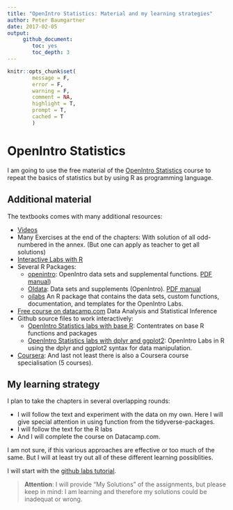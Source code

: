 ```yaml
---
title: "OpenIntro Statistics: Material and my learning strategies"
author: Peter Baumgartner
date: 2017-02-05
output: 
     github_document:
        toc: yes
        toc_depth: 3
---
```


```r
knitr::opts_chunk$set(
        message = F,
        error = F,
        warning = F,
        comment = NA,
        highlight = T,
        prompt = T,
        cached = T
        )
```

# OpenIntro Statistics
I am going to use the free material of the [OpenIntro Statistics](https://www.openintro.org/stat/textbook.php?stat_book=os) course to repeat the basics of statistics but by using R as programming language.

## Additional material
The textbooks comes with many additional resources:

* [Videos](https://www.openintro.org/stat/videos.php)
* Many Exercises at the end of the chapters: With solution of all odd-numbered in the annex. (But one can apply as teacher to get all solutions)
* [Interactive Labs with R](https://www.openintro.org/stat/labs.php)
* Several R Packages:
    + [openintro](https://cran.r-project.org/web/packages/openintro/index.html): OpenIntro data sets and supplemental functions. [PDF manual](https://cran.r-project.org/web/packages/openintro/openintro.pdf))
    + [OIdata](https://cran.r-project.org/web/packages/OIdata/index.html): Data sets and supplements (OpenIntro). [PDF manual](https://cran.r-project.org/web/packages/OIdata/OIdata.pdf)
    + [oilabs](https://github.com/OpenIntroOrg/oilabs) An R package that contains the data sets, custom functions, documentation, and templates for the OpenIntro Labs.
* [Free course on datacamp.com](https://www.datacamp.com/community/open-courses/statistical-inference-and-data-analysis) Data Analysis and Statistical Inference
* Github source files to work interactively:
    + [OpenIntro Statistics labs with base R](https://github.com/andrewpbray/oiLabs-base-R): Contentrates on base R functions and packages
    + [OpenIntro Statistics labs with dplyr and ggplot2](https://github.com/andrewpbray/oiLabs-base-R): OpenIntro Labs in R using the dplyr and ggplot2 syntax for data manipulation.
* [Coursera](https://www.coursera.org/specializations/statistics#courses): And last not least there is also a Coursera course specialisation (5 courses).

## My learning strategy               
I plan to take the chapters in several overlapping rounds:

* I will follow the text and experiment with the data on my own. Here I will give special attention in using function from the tidyverse-packages.
* I will follow the text for the R labs
* And I will complete the course on Datacamp.com.

I am not sure, if this various approaches are effective or too much of the same. But I will at least try out all of these different learning possiblities. 

I will start with the [github labs tutorial](http://htmlpreview.github.io/?https://github.com/andrewpbray/oiLabs-base-R/blob/master/intro_to_data/intro_to_data.html).

> **Attention**: I will provide "My Solutions" of the assignments, but please keep in mind: I am learning and therefore my solutions could be inadequat or wrong. 
